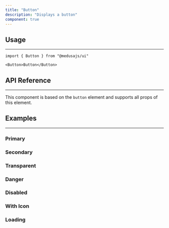 ```yaml
---
title: "Button"
description: "Displays a button"
component: true
---
```


<ComponentExample name="button-demo" />

## Usage

---

```tsx
import { Button } from "@medusajs/ui"
```

```tsx
<Button>Button</Button>
```

## API Reference

---

This component is based on the `button` element and supports all props of this element.

<ComponentProps component="button" />

## Examples

---

### Primary

<ComponentExample name="button-primary" />

### Secondary

<ComponentExample name="button-secondary" />

### Transparent

<ComponentExample name="button-transparent" />

### Danger

<ComponentExample name="button-danger" />

### Disabled

<ComponentExample name="button-disabled" />

### With Icon

<ComponentExample name="button-with-icon" />

### Loading

<ComponentExample name="button-loading" />
